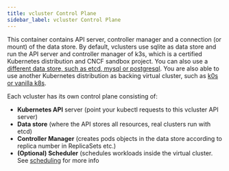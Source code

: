 ```yaml
---
title: vcluster Control Plane
sidebar_label: vcluster Control Plane
---
```


This container contains API server, controller manager and a connection (or mount) of the data store. By default, vclusters use sqlite as data store and run the API server and controller manager of k3s, which is a certified Kubernetes distribution and CNCF sandbox project. You can also use a [different data store, such as etcd, mysql or postgresql](../operator/external-datastore.mdx). You are also able to use another Kubernetes distribution as backing virtual cluster, such as [k0s or vanilla k8s](../../operator/other-distributions.mdx).

Each vcluster has its own control plane consisting of:
- **Kubernetes API** server (point your kubectl requests to this vcluster API server)
- **Data store** (where the API stores all resources, real clusters run with etcd)
- **Controller Manager** (creates pods objects in the data store according to replica number in ReplicaSets etc.)
- **(Optional) Scheduler** (schedules workloads inside the virtual cluster. See [scheduling](../scheduling.mdx) for more info